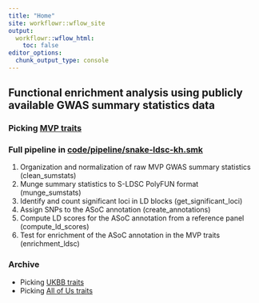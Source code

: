 ```yaml
---
title: "Home"
site: workflowr::wflow_site
output:
  workflowr::wflow_html:
    toc: false
editor_options:
  chunk_output_type: console
---
```


## Functional enrichment analysis using publicly available GWAS summary statistics data

### Picking [MVP traits](MVP-pheno-selection.html)

### Full pipeline in [code/pipeline/snake-ldsc-kh.smk](enrichment-analysis.html)\
1. Organization and normalization of raw MVP GWAS summary statistics (clean_sumstats)\
2. Munge summary statistics to S-LDSC PolyFUN format (munge_sumstats)\
3. Identify and count significant loci in LD blocks (get_significant_loci)\
4. Assign SNPs to the ASoC annotation (create_annotations)\
5. Compute LD scores for the ASoC annotation from a reference panel (compute_ld_scores)\
6. Test for enrichment of the ASoC annotation in the MVP traits (enrichment_ldsc)\

### Archive
- Picking [UKBB traits](ukbb-pheno-selection.html)\
- Picking [All of Us traits](AoU-pheno-selection.html)\
